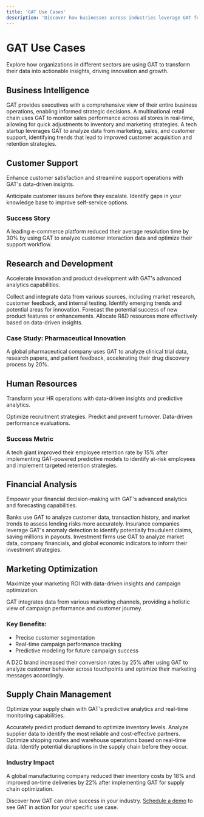 ```yaml
---
title: 'GAT Use Cases'
description: 'Discover how businesses across industries leverage GAT for data-driven success'
---
```


# GAT Use Cases

Explore how organizations in different sectors are using GAT to transform their data into actionable insights, driving innovation and growth.

## Business Intelligence

<Card title="360-Degree Business Overview" icon="binoculars" iconType="duotone">
  GAT provides executives with a comprehensive view of their entire business operations, enabling informed strategic decisions.
</Card>

<AccordionGroup>
  <Accordion title="Real-time Performance Monitoring">
    A multinational retail chain uses GAT to monitor sales performance across all stores in real-time, allowing for quick adjustments to inventory and marketing strategies.
  </Accordion>
  <Accordion title="Cross-departmental Analysis">
    A tech startup leverages GAT to analyze data from marketing, sales, and customer support, identifying trends that lead to improved customer acquisition and retention strategies.
  </Accordion>
</AccordionGroup>

## Customer Support

Enhance customer satisfaction and streamline support operations with GAT's data-driven insights.

<CardGroup cols={2}>
  <Card title="Predictive Issue Resolution" icon="crystal-ball">
    Anticipate customer issues before they escalate.
  </Card>
  <Card title="Knowledge Base Optimization" icon="books">
    Identify gaps in your knowledge base to improve self-service options.
  </Card>
</CardGroup>

### Success Story
<Note>
A leading e-commerce platform reduced their average resolution time by 30% by using GAT to analyze customer interaction data and optimize their support workflow.
</Note>

## Research and Development

Accelerate innovation and product development with GAT's advanced analytics capabilities.

<Steps>
  <Step title="Data Aggregation">
    Collect and integrate data from various sources, including market research, customer feedback, and internal testing.
  </Step>
  <Step title="Trend Analysis">
    Identify emerging trends and potential areas for innovation.
  </Step>
  <Step title="Predictive Modeling">
    Forecast the potential success of new product features or enhancements.
  </Step>
  <Step title="Resource Optimization">
    Allocate R&D resources more effectively based on data-driven insights.
  </Step>
</Steps>

### Case Study: Pharmaceutical Innovation
A global pharmaceutical company uses GAT to analyze clinical trial data, research papers, and patient feedback, accelerating their drug discovery process by 20%.

## Human Resources

Transform your HR operations with data-driven insights and predictive analytics.

<CardGroup cols={3}>
  <Card title="Talent Acquisition" icon="user-plus">
    Optimize recruitment strategies.
  </Card>
  <Card title="Employee Retention" icon="heart">
    Predict and prevent turnover.
  </Card>
  <Card title="Performance Management" icon="chart-line">
    Data-driven performance evaluations.
  </Card>
</CardGroup>

### Success Metric
<Check>
A tech giant improved their employee retention rate by 15% after implementing GAT-powered predictive models to identify at-risk employees and implement targeted retention strategies.
</Check>

## Financial Analysis

Empower your financial decision-making with GAT's advanced analytics and forecasting capabilities.

<AccordionGroup>
  <Accordion title="Risk Assessment">
    Banks use GAT to analyze customer data, transaction history, and market trends to assess lending risks more accurately.
  </Accordion>
  <Accordion title="Fraud Detection">
    Insurance companies leverage GAT's anomaly detection to identify potentially fraudulent claims, saving millions in payouts.
  </Accordion>
  <Accordion title="Investment Strategy">
    Investment firms use GAT to analyze market data, company financials, and global economic indicators to inform their investment strategies.
  </Accordion>
</AccordionGroup>

## Marketing Optimization

Maximize your marketing ROI with data-driven insights and campaign optimization.

<Card title="Omni-channel Campaign Analysis" icon="bullhorn" iconType="duotone">
  GAT integrates data from various marketing channels, providing a holistic view of campaign performance and customer journey.
</Card>

### Key Benefits:
- Precise customer segmentation
- Real-time campaign performance tracking
- Predictive modeling for future campaign success

<Tip>
A D2C brand increased their conversion rates by 25% after using GAT to analyze customer behavior across touchpoints and optimize their marketing messages accordingly.
</Tip>

## Supply Chain Management

Optimize your supply chain with GAT's predictive analytics and real-time monitoring capabilities.

<Steps>
  <Step title="Demand Forecasting">
    Accurately predict product demand to optimize inventory levels.
  </Step>
  <Step title="Supplier Performance">
    Analyze supplier data to identify the most reliable and cost-effective partners.
  </Step>
  <Step title="Logistics Optimization">
    Optimize shipping routes and warehouse operations based on real-time data.
  </Step>
  <Step title="Risk Mitigation">
    Identify potential disruptions in the supply chain before they occur.
  </Step>
</Steps>

### Industry Impact
<Check>
A global manufacturing company reduced their inventory costs by 18% and improved on-time deliveries by 22% after implementing GAT for supply chain optimization.
</Check>

Discover how GAT can drive success in your industry. [Schedule a demo](#) to see GAT in action for your specific use case.